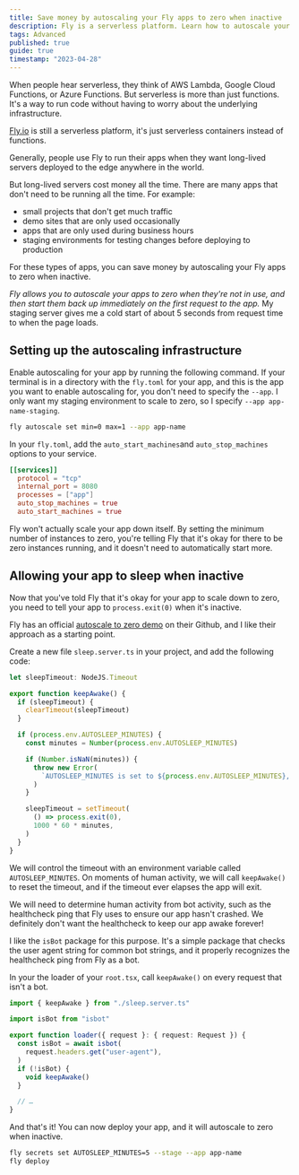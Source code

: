 ```yaml
---
title: Save money by autoscaling your Fly apps to zero when inactive
description: Fly is a serverless platform. Learn how to autoscale your Fly apps to zero when they're not in use, and then start them back up immediately on the first request to the app.
tags: Advanced
published: true
guide: true
timestamp: "2023-04-28"
---
```


When people hear serverless, they think of AWS Lambda, Google Cloud Functions, or Azure Functions. But serverless is more than just functions. It's a way to run code without having to worry about the underlying infrastructure.

[Fly.io](https://fly.io) is still a serverless platform, it's just serverless containers instead of functions.

Generally, people use Fly to run their apps when they want long-lived servers deployed to the edge anywhere in the world.

But long-lived servers cost money all the time. There are many apps that don't need to be running all the time. For example:

- small projects that don't get much traffic
- demo sites that are only used occasionally
- apps that are only used during business hours
- staging environments for testing changes before deploying to production

For these types of apps, you can save money by autoscaling your Fly apps to zero when inactive.

_Fly allows you to autoscale your apps to zero when they're not in use, and then start them back up immediately on the first request to the app._<SideNote> My staging server gives me a cold start of about 5 seconds from request time to when the page loads. </SideNote>

## Setting up the autoscaling infrastructure

Enable autoscaling for your app by running the following command. If your terminal is in a directory with the `fly.toml` for your app, and this is the app you want to enable autoscaling for, you don't need to specify the `--app`.<SideNote> I only want my staging environment to scale to zero, so I specify `--app app-name-staging`. </SideNote>

```sh
fly autoscale set min=0 max=1 --app app-name
```

In your `fly.toml`, add the `auto_start_machines`and `auto_stop_machines` options to your service.

```toml
[[services]]
  protocol = "tcp"
  internal_port = 8080
  processes = ["app"]
  auto_stop_machines = true
  auto_start_machines = true
```

Fly won't actually scale your app down itself. By setting the minimum number of instances to zero, you're telling Fly that it's okay for there to be zero instances running, and it doesn't need to automatically start more.

## Allowing your app to sleep when inactive

Now that you've told Fly that it's okay for your app to scale down to zero, you need to tell your app to `process.exit(0)` when it's inactive.

Fly has an official [autoscale to zero demo](https://github.com/fly-apps/autoscale-to-zero-demo) on their Github, and I like their approach as a starting point.

Create a new file `sleep.server.ts` in your project, and add the following code:

```ts
let sleepTimeout: NodeJS.Timeout

export function keepAwake() {
  if (sleepTimeout) {
    clearTimeout(sleepTimeout)
  }

  if (process.env.AUTOSLEEP_MINUTES) {
    const minutes = Number(process.env.AUTOSLEEP_MINUTES)

    if (Number.isNaN(minutes)) {
      throw new Error(
        `AUTOSLEEP_MINUTES is set to ${process.env.AUTOSLEEP_MINUTES}, which is not a number`,
      )
    }

    sleepTimeout = setTimeout(
      () => process.exit(0),
      1000 * 60 * minutes,
    )
  }
}
```

We will control the timeout with an environment variable called `AUTOSLEEP_MINUTES`. On moments of human activity, we will call `keepAwake()` to reset the timeout, and if the timeout ever elapses the app will exit.

We will need to determine human activity from bot activity, such as the healthcheck ping that Fly uses to ensure our app hasn't crashed.<SideNote> We definitely don't want the healthcheck to keep our app awake forever! </SideNote>

I like the `isBot` package for this purpose. It's a simple package that checks the user agent string for common bot strings, and it properly recognizes the healthcheck ping from Fly as a bot.

In your the loader of your `root.tsx`, call `keepAwake()` on every request that isn't a bot.

```ts
import { keepAwake } from "./sleep.server.ts"

import isBot from "isbot"

export function loader({ request }: { request: Request }) {
  const isBot = await isbot(
    request.headers.get("user-agent"),
  )
  if (!isBot) {
    void keepAwake()
  }

  // …
}
```

And that's it! You can now deploy your app, and it will autoscale to zero when inactive.

```sh
fly secrets set AUTOSLEEP_MINUTES=5 --stage --app app-name
fly deploy
```
